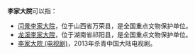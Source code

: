 '''李家大院'''可以指：
*  [[闫景李家大院|闫景李家大院]]，位于山西省万荣县，是全国重点文物保护单位。
*  [[龙溪李家大院|龙溪李家大院]]，位于湖南省祁阳县，是全国重点文物保护单位。
*  [[李家大院_(电视剧)|李家大院 (电视剧)]]，2013年杀青中国大陆电视剧。

{{disambig|L|cat=四字建築物消歧義}}